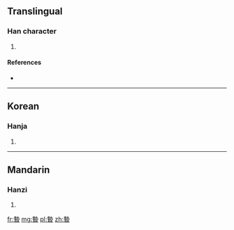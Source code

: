 ==Translingual==

===Han character===
{{Han char|rn=72|rad=日|as=11|sn=15|four=|canj=土戈日 (GIA)}}

# {{defn|Han|sort=日11}}

====References====
* {{Han ref|kx=0499.160|dkj=14122|dj=0868.220|hdz=21532.070|uh=66AC|ud=26284}}

----

==Korean==

===Hanja===
{{ko-hanja|hangeul=설|eumhun=|rv=seol|mr=sŏl|y=sel}}

# {{defn|lang=ko|sort=日11}}

----

==Mandarin==

===Hanzi===
{{cmn-hanzi|pin=[[xiè]] ([[xie4]])|wg=hsieh<sup>4</sup>}}

# {{defn|lang=cmn|sort=日11}}

[[fr:暬]]
[[mg:暬]]
[[pl:暬]]
[[zh:暬]]